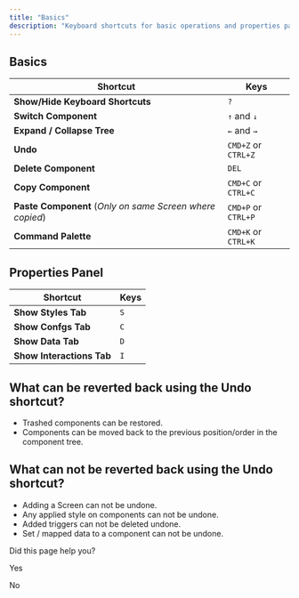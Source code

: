 ```yaml
---
title: "Basics"
description: "Keyboard shortcuts for basic operations and properties panel"
---
```

## Basics

| Shortcut | Keys |
| --- | --- |
| **Show/Hide Keyboard Shortcuts** | `?` |
| **Switch Component** | `↑` and `↓` |
| **Expand / Collapse Tree** | `←` and `→` |
| **Undo** | `CMD+Z` or `CTRL+Z` |
| **Delete Component** | `DEL` |
| **Copy Component** | `CMD+C` or `CTRL+C` |
| **Paste Component** (_Only on same Screen where copied_) | `CMD+P` or `CTRL+P` |
| **Command Palette** | `CMD+K` or `CTRL+K` |

## Properties Panel

| Shortcut | Keys |
| --- | --- |
| **Show Styles Tab** | `S` |
| **Show Confgs Tab** | `C` |
| **Show Data Tab** | `D` |
| **Show Interactions Tab** | `I` |

## What can be reverted back using the Undo shortcut?

*   Trashed components can be restored.
*   Components can be moved back to the previous position/order in the component tree.

## What can not be reverted back using the Undo shortcut?

*   Adding a Screen can not be undone.
*   Any applied style on components can not be undone.
*   Added triggers can not be deleted undone.
*   Set / mapped data to a component can not be undone.

Did this page help you?

Yes

No